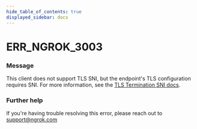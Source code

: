 ```yaml
---
hide_table_of_contents: true
displayed_sidebar: docs
---
```



# ERR_NGROK_3003

### Message

This client does not support TLS SNI, but the endpoint's TLS configuration requires SNI.
For more information, see the [TLS Termination SNI docs](/universal-gateway/tls-termination/#sni).

<ErrorDetails error="err_ngrok_3003" />

### Further help

If you're having trouble resolving this error, please reach out to [support@ngrok.com](mailto:support@ngrok.com?subject=Help%20with%20ERR_NGROK_3003)
